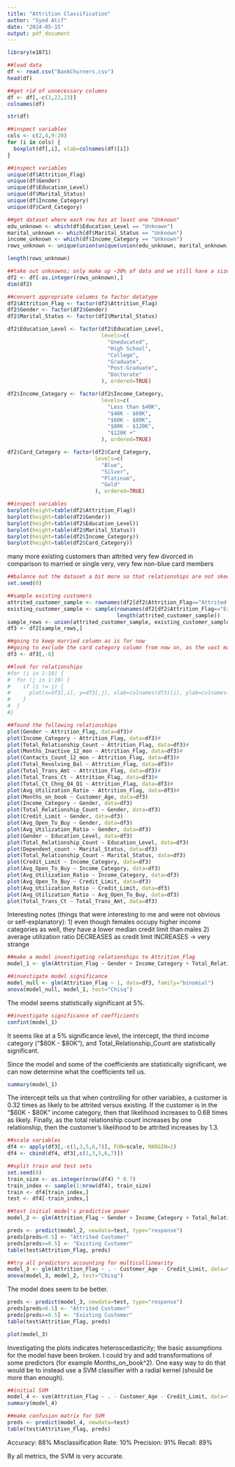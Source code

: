 ```yaml
---
title: "Attrition Classification"
author: "Syed Atif"
date: "2024-05-15"
output: pdf_document
---
```


```r
library(e1071)
```


```r
##load data
df <- read.csv("BankChurners.csv")
head(df)
```

```r
##get rid of unnecessary columns
df <- df[,-c(1,22,23)]
colnames(df)
```

```r
str(df)
```

```r
##inspect variables
cols <- c(2,4,9:20)
for (i in cols) {
  boxplot(df[,i], xlab=colnames(df)[i])
}
```

```r
##inspect variables
unique(df$Attrition_Flag)
unique(df$Gender)
unique(df$Education_Level)
unique(df$Marital_Status)
unique(df$Income_Category)
unique(df$Card_Category)
```

```r
##get dataset where each row has at least one "Unknown"
edu_unknown <- which(df$Education_Level == "Unknown")
marital_unknown <- which(df$Marital_Status == "Unknown")
income_unknown <- which(df$Income_Category == "Unknown")
rows_unknown <- unique(union(unique(union(edu_unknown, marital_unknown)), income_unknown))

length(rows_unknown)
```

```r
##take out unknowns; only make up ~30% of data and we still have a sizeable amount left over
df2 <- df[-as.integer(rows_unknown),]
dim(df2)
```


```r
##convert appropriate columns to factor datatype
df2$Attrition_Flag <- factor(df2$Attrition_Flag)
df2$Gender <- factor(df2$Gender)
df2$Marital_Status <- factor(df2$Marital_Status)

df2$Education_Level <- factor(df2$Education_Level,
                              levels=c(
                                "Uneducated",
                                "High School",
                                "College",
                                "Graduate",
                                "Post-Graduate",
                                "Doctorate"
                              ), ordered=TRUE)

df2$Income_Category <- factor(df2$Income_Category,
                              levels=c(
                                "Less than $40K",
                                "$40K - $60K",
                                "$60K - $80K",
                                "$80K - $120K",
                                "$120K +"
                              ), ordered=TRUE)

df2$Card_Category <- factor(df2$Card_Category,
                            levels=c(
                              "Blue",
                              "Silver",
                              "Platinum",
                              "Gold"
                            ), ordered=TRUE)
```

```r
##inspect variables
barplot(height=table(df2$Attrition_Flag))
barplot(height=table(df2$Gender))
barplot(height=table(df2$Education_Level))
barplot(height=table(df2$Marital_Status))
barplot(height=table(df2$Income_Category))
barplot(height=table(df2$Card_Category))
```

many more existing customers than attrited
very few divorced in comparison to married or single
very, very few non-blue card members

```r
##balance out the dataset a bit more so that relationships are not skewed
set.seed(0)

##sample existing customers
attrited_customer_sample <- rownames(df2[df2$Attrition_Flag=="Attrited Customer",])
existing_customer_sample <- sample(rownames(df2[df2$Attrition_Flag=="Existing Customer",]),
                                   length(attrited_customer_sample))
sample_rows <- union(attrited_customer_sample, existing_customer_sample)
df3 <- df2[sample_rows,]

##going to keep married column as is for now
##going to exclude the card category column from now on, as the vast majority of members have blue cards
df3 <- df3[,-8]
```


```r
##look for relationships
#for (i in 1:19) {
#  for (j in 1:19) {
#    if (i != j) {
#      plot(x=df3[,i], y=df3[,j], xlab=colnames(df3)[i], ylab=colnames(df3)[j])
#    }
#  }
#}
```

```r
##found the following relationships
plot(Gender ~ Attrition_Flag, data=df3)#
plot(Income_Category ~ Attrition_Flag, data=df3)#
plot(Total_Relationship_Count ~ Attrition_Flag, data=df3)#
plot(Months_Inactive_12_mon ~ Attrition_Flag, data=df3)#
plot(Contacts_Count_12_mon ~ Attrition_Flag, data=df3)#
plot(Total_Revolving_Bal ~ Attrition_Flag, data=df3)#
plot(Total_Trans_Amt ~ Attrition_Flag, data=df3)#
plot(Total_Trans_Ct ~ Attrition_Flag, data=df3)#
plot(Total_Ct_Chng_Q4_Q1 ~ Attrition_Flag, data=df3)#
plot(Avg_Utilization_Ratio ~ Attrition_Flag, data=df3)#
plot(Months_on_book ~ Customer_Age, data=df3)
plot(Income_Category ~ Gender, data=df3)
plot(Total_Relationship_Count ~ Gender, data=df3)
plot(Credit_Limit ~ Gender, data=df3)
plot(Avg_Open_To_Buy ~ Gender, data=df3)
plot(Avg_Utilization_Ratio ~ Gender, data=df3)
plot(Gender ~ Education_Level, data=df3)
plot(Total_Relationship_Count ~ Education_Level, data=df3)
plot(Dependent_count ~ Marital_Status, data=df3)
plot(Total_Relationship_Count ~ Marital_Status, data=df3)
plot(Credit_Limit ~ Income_Category, data=df3)
plot(Avg_Open_To_Buy ~ Income_Category, data=df3)
plot(Avg_Utilization_Ratio ~ Income_Category, data=df3)
plot(Avg_Open_To_Buy ~ Credit_Limit, data=df3)
plot(Avg_Utilization_Ratio ~ Credit_Limit, data=df3)
plot(Avg_Utilization_Ratio ~ Avg_Open_To_Buy, data=df3)
plot(Total_Trans_Ct ~ Total_Trans_Amt, data=df3)
```

Interesting notes (things that were interesting to me and were not obvious or self-explanatory):
1) even though females occupy higher income categories as well, they have a lower median credit limit than males
2) average utilization ratio DECREASES as credit limit INCREASES -> very strange

```r
##make a model investigating relationships to Attrition_Flag
model_1 <- glm(Attrition_Flag ~ Gender + Income_Category + Total_Relationship_Count, data=df3, family="binomial")
```

```r
##investigate model significance
model_null <- glm(Attrition_Flag ~ 1, data=df3, family="binomial")
anova(model_null, model_1, test="Chisq")
```

The model seems statistically significant at 5%.

```r
##investigate significance of coefficients
confint(model_1)
```

It seems like at a 5% significance level, the intercept, the third income category ("\$60K - \$80K"), and Total_Relationship_Count are statistically significant.


Since the model and some of the coefficients are statistically significant, we can now determine what the coefficients tell us. 

```r
summary(model_1)
```

The intercept tells us that when controlling for other variables, a customer is 0.32 times as likely to be attrited versus existing. If the customer is in the "\$60K - \$80K" income category, then that likelihood increases to 0.68 times as likely. Finally, as the total relationship count increases by one relationship, then the customer's likelihood to be attrited increases by 1.3.

```r
##scale variables
df4 <- apply(df3[,-c(1,3,5,6,7)], FUN=scale, MARGIN=2)
df4 <- cbind(df4, df3[,c(1,3,5,6,7)])

##split train and test sets
set.seed(0)
train_size <- as.integer(nrow(df4) * 0.7)
train_index <- sample(1:nrow(df4), train_size)
train <- df4[train_index,]
test <- df4[-train_index,]
```

```r
##test initial model's predictive power
model_2 <- glm(Attrition_Flag ~ Gender + Income_Category + Total_Relationship_Count, data=train, family="binomial")

preds <- predict(model_2, newdata=test, type="response")
preds[preds<0.5] <- "Attrited Customer"
preds[preds>=0.5] <- "Existing Customer"
table(test$Attrition_Flag, preds)
```

```r
##try all predictors accounting for multicollinearity
model_3 <- glm(Attrition_Flag ~ . - Customer_Age - Credit_Limit, data=train, family="binomial")
anova(model_3, model_2, test="Chisq")
```

The model does seem to be better.

```r
preds <- predict(model_3, newdata=test, type="response")
preds[preds<0.5] <- "Attrited Customer"
preds[preds>=0.5] <- "Existing Customer"
table(test$Attrition_Flag, preds)
```

```r
plot(model_3)
```

Investigating the plots indicates heteroscedasticity; the basic assumptions for the model have been broken. I could try and add transformations of some predictors (for example Months_on_book^2). One easy way to do that would be to instead use a SVM classifier with a radial kernel (should be more than enough).

```r
##initial SVM
model_4 <- svm(Attrition_Flag ~ . - Customer_Age - Credit_Limit, data=train, kernel="radial", scale=FALSE)
summary(model_4)
```

```r
##make confusion matrix for SVM
preds <- predict(model_4, newdata=test)
table(test$Attrition_Flag, preds)
```

Accuracy: 88%
Misclassification Rate: 10%
Precision: 91%
Recall: 89%

By all metrics, the SVM is very accurate.